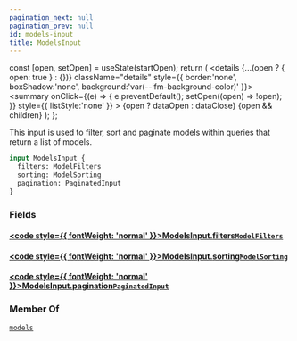 ```yaml
---
pagination_next: null
pagination_prev: null
id: models-input
title: ModelsInput
---
```









  const [open, setOpen] = useState(startOpen);
  return (
    <details {...(open ? { open: true } : {})} className="details" style={{ border:'none', boxShadow:'none', background:'var(--ifm-background-color)' }}>
      <summary
        onClick={(e) => {
          e.preventDefault();
          setOpen((open) => !open);
        }}
        style={{ listStyle:'none' }}
      >
      {open ? dataOpen : dataClose}
      </summary>
      {open && children}
    </details>
  );
};








This input is used to filter, sort and paginate models within queries that return a list of models.


```graphql
input ModelsInput {
  filters: ModelFilters
  sorting: ModelSorting
  pagination: PaginatedInput
}
```




### Fields

#### [<code style={{ fontWeight: 'normal' }}>ModelsInput.<b>filters</b></code>](#)<Bullet />[`ModelFilters`](/types/inputs/model-filters) <Badge class="badge badge--secondary" text="input"/> 
> 
> 
> 
> 

#### [<code style={{ fontWeight: 'normal' }}>ModelsInput.<b>sorting</b></code>](#)<Bullet />[`ModelSorting`](/types/inputs/model-sorting) <Badge class="badge badge--secondary" text="input"/> 
> 
> 
> 
> 

#### [<code style={{ fontWeight: 'normal' }}>ModelsInput.<b>pagination</b></code>](#)<Bullet />[`PaginatedInput`](/types/inputs/paginated-input) <Badge class="badge badge--secondary" text="input"/> 
> 
> 
> 
> 





### Member Of

[`models`](/api/queries/models)  <Badge class="badge badge--secondary" text="query"/>


